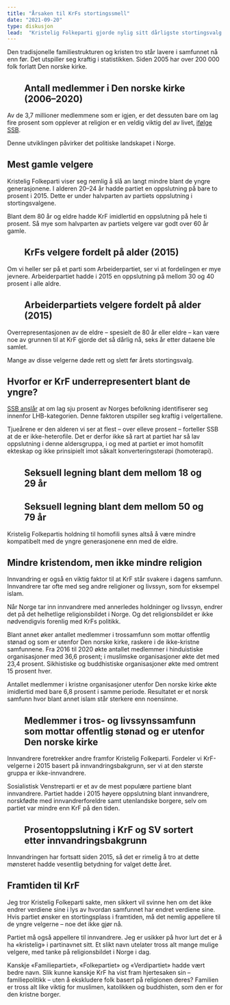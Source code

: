 ```yaml
---
title: "Årsaken til KrFs stortingssmell"
date: "2021-09-20"
type: diskusjon
lead:  "Kristelig Folkeparti gjorde nylig sitt dårligste stortingsvalg siden andre verdenskrig. Årsaken er enkel: Partiets kamper er lite kjempet av Norges befolkning i 2021."
---
```


Den tradisjonelle familiestrukturen og kristen tro står lavere i samfunnet nå enn før. Det utspiller seg kraftig i statistikken. Siden 2005 har over 200&nbsp;000 folk forlatt Den norske kirke.

<figure className="datawrapper">
  <h2>Antall medlemmer i Den norske kirke (2006–2020)</h2>
  <DWChart src="//datawrapper.dwcdn.net/IxsIl/1/"/>
</figure>

Av de 3,7 millioner medlemmene som er igjen, er det dessuten bare om lag fire prosent som opplever at religion er en veldig viktig del av livet, [ifølge SSB](https://www.ssb.no/befolkning/artikler-og-publikasjoner/er-religiose-innvandrere-mindre-integrert). 

Denne utviklingen påvirker det politiske landskapet i Norge.

## Mest gamle velgere 

Kristelig Folkeparti viser seg nemlig å slå an langt mindre blant de yngre generasjonene. I alderen 20–24 år hadde partiet en oppslutning på bare to prosent i 2015. Dette er under halvparten av partiets oppslutning i stortingsvalgene.

Blant dem 80 år og eldre hadde KrF imidlertid en oppslutning på hele ti prosent. Så mye som halvparten av partiets velgere var godt over 60 år gamle. 

<figure className="datawrapper">
  <h2>KrFs velgere fordelt på alder (2015)</h2>
  <DWChart src="//datawrapper.dwcdn.net/Nubm7/3/"/>
</figure>

Om vi heller ser på et parti som Arbeiderpartiet, ser vi at fordelingen er mye jevnere. Arbeiderpartiet hadde i 2015 en oppslutning på mellom 30 og 40 prosent i alle aldre. 

<figure className="datawrapper">
  <h2>Arbeiderpartiets velgere fordelt på alder (2015)</h2>
  <DWChart src="//datawrapper.dwcdn.net/54aST/1/"/>
</figure>

Overrepresentasjonen av de eldre – spesielt de 80 år eller eldre – kan være noe av grunnen til at KrF gjorde det så dårlig nå, seks år etter dataene ble samlet.

Mange av disse velgerne døde rett og slett før årets stortingsvalg.

## Hvorfor er KrF underrepresentert blant de yngre?

[SSB anslår](https://www.ssb.no/sosiale-forhold-og-kriminalitet/artikler-og-publikasjoner/1-av-3-skeive-lite-tilfreds-med-egen-psykisk-helse?tabell=444196) at om lag sju prosent av Norges befolkning identifiserer seg innenfor LHB-kategorien. Denne faktoren utspiller seg kraftig i velgertallene. 

Tjueårene er den alderen vi ser at flest – over elleve prosent – forteller SSB at de er ikke-heterofile. Det er derfor ikke så rart at partiet har så lav oppslutning i denne aldersgruppa, i og med at partiet er imot homofilt ekteskap og ikke prinsipielt imot såkalt konverteringsterapi (homoterapi).

<figure className="datawrapper">
  <h2>Seksuell legning blant dem mellom 18 og 29 år</h2>
  <DWChart src="//datawrapper.dwcdn.net/ZwVPZ/2/"/>
</figure>

<figure className="datawrapper">
  <h2>Seksuell legning blant dem mellom 50 og 79 år</h2>
  <DWChart src="//datawrapper.dwcdn.net/FQofC/3/"/>
</figure>

Kristelig Folkepartis holdning til homofili synes altså å være mindre kompatibelt med de yngre generasjonene enn med de eldre.

## Mindre kristendom, men ikke mindre religion 

Innvandring er også en viktig faktor til at KrF står svakere i dagens samfunn. Innvandrere tar ofte med seg andre religioner og livssyn, som for eksempel islam. 

Når Norge tar inn innvandrere med annerledes holdninger og livssyn, endrer det på det helhetlige religionsbildet i Norge. Og det religionsbildet er ikke nødvendigvis forenlig med KrFs politikk.

Blant annet øker antallet medlemmer i trossamfunn som mottar offentlig stønad og som er utenfor Den norske kirke, raskere i de ikke-kristne samfunnene. Fra 2016 til 2020 økte antallet medlemmer i hinduistiske organisasjoner med 36,6 prosent; i muslimske organisasjoner økte det med 23,4 prosent. Sikhistiske og buddhistiske organisasjoner økte med omtrent 15 prosent hver. 

Antallet medlemmer i kristne organisasjoner utenfor Den norske kirke økte imidlertid med bare 6,8 prosent i samme periode. Resultatet er et norsk samfunn hvor blant annet islam står sterkere enn noensinne.

<figure className="datawrapper">
  <h2>Medlemmer i tros- og livssynssamfunn som mottar offentlig stønad og er utenfor Den norske kirke</h2>
  <DWChart src="//datawrapper.dwcdn.net/Z2uwL/1/"/>
</figure>

Innvandrere foretrekker andre framfor Kristelig Folkeparti. Fordeler vi KrF-velgerne i 2015 basert på innvandringsbakgrunn, ser vi at den største gruppa er ikke-innvandrere. 

Sosialistisk Venstreparti er et av de mest populære partiene blant innvandrere. Partiet hadde i 2015 høyere oppslutning blant innvandrere, norskfødte med innvandrerforeldre samt utenlandske borgere, selv om partiet var mindre enn KrF på den tiden. 

<figure className="datawrapper">
  <h2>Prosentoppslutning i KrF og SV sortert etter innvandringsbakgrunn</h2>
  <DWChart src="//datawrapper.dwcdn.net/6T2Az/1/"/>
</figure>

Innvandringen har fortsatt siden 2015, så det er rimelig å tro at dette mønsteret hadde vesentlig betydning for valget dette året. 

## Framtiden til KrF

Jeg tror Kristelig Folkeparti sakte, men sikkert vil svinne hen om det ikke endrer verdiene sine i lys av hvordan samfunnet har endret verdiene sine. Hvis partiet ønsker en stortingsplass i framtiden, må det nemlig appellere til de yngre velgerne – noe det ikke gjør nå.

Partiet må  også appellere til innvandrere. Jeg er usikker på hvor lurt det er å ha «kristelig» i partinavnet sitt. Et slikt navn utelater tross alt mange mulige velgere, med tanke på religionsbildet i Norge i dag.

Kanskje «Familiepartiet», «Folkepartiet» og «Verdipartiet» hadde vært bedre navn. Slik kunne kanskje KrF ha vist fram hjertesaken sin – familiepolitikk – uten å ekskludere folk basert på religionen deres? Familien er tross alt like viktig for muslimen, katolikken og buddhisten, som den er for den kristne borger.
